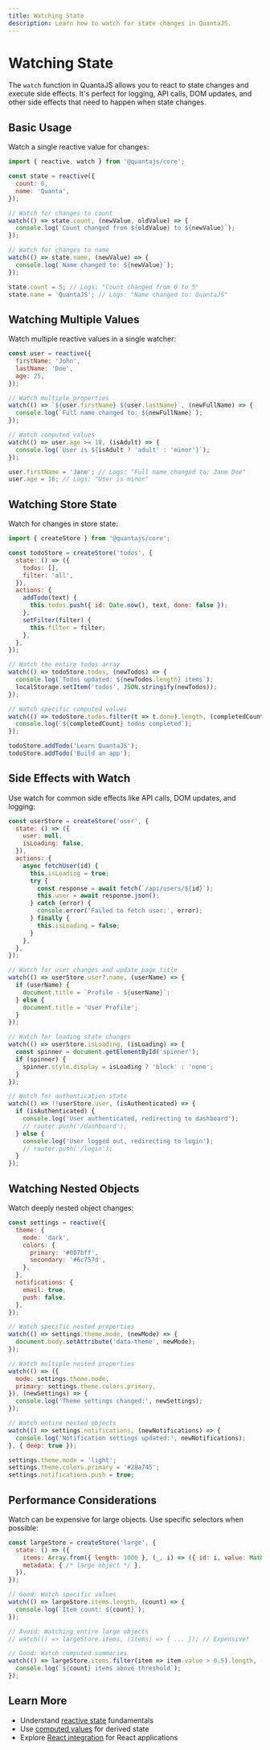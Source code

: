 ```yaml
---
title: Watching State
description: Learn how to watch for state changes in QuantaJS.
---
```


# Watching State

The `watch` function in QuantaJS allows you to react to state changes and execute side effects. It's perfect for logging, API calls, DOM updates, and other side effects that need to happen when state changes.

## Basic Usage

Watch a single reactive value for changes:

```javascript
import { reactive, watch } from '@quantajs/core';

const state = reactive({
  count: 0,
  name: 'Quanta',
});

// Watch for changes to count
watch(() => state.count, (newValue, oldValue) => {
  console.log(`Count changed from ${oldValue} to ${newValue}`);
});

// Watch for changes to name
watch(() => state.name, (newValue) => {
  console.log(`Name changed to: ${newValue}`);
});

state.count = 5; // Logs: "Count changed from 0 to 5"
state.name = 'QuantaJS'; // Logs: "Name changed to: QuantaJS"
```

## Watching Multiple Values

Watch multiple reactive values in a single watcher:

```javascript
const user = reactive({
  firstName: 'John',
  lastName: 'Doe',
  age: 25,
});

// Watch multiple properties
watch(() => `${user.firstName} ${user.lastName}`, (newFullName) => {
  console.log(`Full name changed to: ${newFullName}`);
});

// Watch computed values
watch(() => user.age >= 18, (isAdult) => {
  console.log(`User is ${isAdult ? 'adult' : 'minor'}`);
});

user.firstName = 'Jane'; // Logs: "Full name changed to: Jane Doe"
user.age = 16; // Logs: "User is minor"
```

## Watching Store State

Watch for changes in store state:

```javascript
import { createStore } from '@quantajs/core';

const todoStore = createStore('todos', {
  state: () => ({
    todos: [],
    filter: 'all',
  }),
  actions: {
    addTodo(text) {
      this.todos.push({ id: Date.now(), text, done: false });
    },
    setFilter(filter) {
      this.filter = filter;
    },
  },
});

// Watch the entire todos array
watch(() => todoStore.todos, (newTodos) => {
  console.log(`Todos updated: ${newTodos.length} items`);
  localStorage.setItem('todos', JSON.stringify(newTodos));
});

// Watch specific computed values
watch(() => todoStore.todos.filter(t => t.done).length, (completedCount) => {
  console.log(`${completedCount} todos completed`);
});

todoStore.addTodo('Learn QuantaJS');
todoStore.addTodo('Build an app');
```

## Side Effects with Watch

Use watch for common side effects like API calls, DOM updates, and logging:

```javascript
const userStore = createStore('user', {
  state: () => ({
    user: null,
    isLoading: false,
  }),
  actions: {
    async fetchUser(id) {
      this.isLoading = true;
      try {
        const response = await fetch(`/api/users/${id}`);
        this.user = await response.json();
      } catch (error) {
        console.error('Failed to fetch user:', error);
      } finally {
        this.isLoading = false;
      }
    },
  },
});

// Watch for user changes and update page title
watch(() => userStore.user?.name, (userName) => {
  if (userName) {
    document.title = `Profile - ${userName}`;
  } else {
    document.title = 'User Profile';
  }
});

// Watch for loading state changes
watch(() => userStore.isLoading, (isLoading) => {
  const spinner = document.getElementById('spinner');
  if (spinner) {
    spinner.style.display = isLoading ? 'block' : 'none';
  }
});

// Watch for authentication state
watch(() => !!userStore.user, (isAuthenticated) => {
  if (isAuthenticated) {
    console.log('User authenticated, redirecting to dashboard');
    // router.push('/dashboard');
  } else {
    console.log('User logged out, redirecting to login');
    // router.push('/login');
  }
});
```

## Watching Nested Objects

Watch deeply nested object changes:

```javascript
const settings = reactive({
  theme: {
    mode: 'dark',
    colors: {
      primary: '#007bff',
      secondary: '#6c757d',
    },
  },
  notifications: {
    email: true,
    push: false,
  },
});

// Watch specific nested properties
watch(() => settings.theme.mode, (newMode) => {
  document.body.setAttribute('data-theme', newMode);
});

// Watch multiple nested properties
watch(() => ({
  mode: settings.theme.mode,
  primary: settings.theme.colors.primary,
}), (newSettings) => {
  console.log('Theme settings changed:', newSettings);
});

// Watch entire nested objects
watch(() => settings.notifications, (newNotifications) => {
  console.log('Notification settings updated:', newNotifications);
}, { deep: true });

settings.theme.mode = 'light';
settings.theme.colors.primary = '#28a745';
settings.notifications.push = true;
```

## Performance Considerations

Watch can be expensive for large objects. Use specific selectors when possible:

```javascript
const largeStore = createStore('large', {
  state: () => ({
    items: Array.from({ length: 1000 }, (_, i) => ({ id: i, value: Math.random() })),
    metadata: { /* large object */ },
  }),
});

// Good: Watch specific values
watch(() => largeStore.items.length, (count) => {
  console.log(`Item count: ${count}`);
});

// Avoid: Watching entire large objects
// watch(() => largeStore.items, (items) => { ... }); // Expensive!

// Good: Watch computed summaries
watch(() => largeStore.items.filter(item => item.value > 0.5).length, (count) => {
  console.log(`${count} items above threshold`);
});
```

## Learn More

- Understand [reactive state](/docs/guides/reactive-state) fundamentals
- Use [computed values](/docs/guides/computed-values) for derived state
- Explore [React integration](/docs/integration/react-integration) for React applications